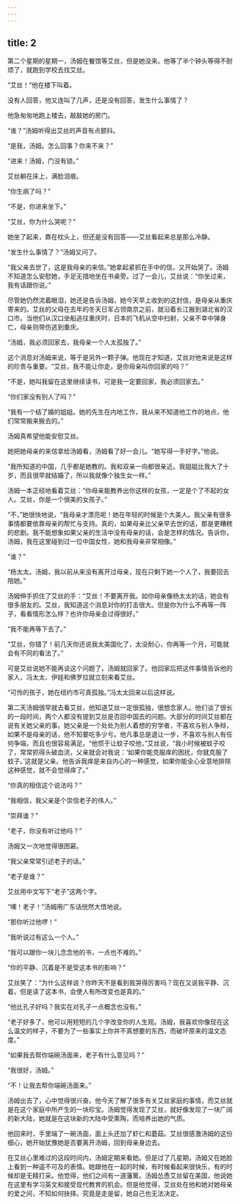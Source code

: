 ```yaml
---
---
---
```

title: 2
---



第二个星期的星期一，汤姆在餐馆等艾丝，但是她没来。他等了半个钟头等得不耐烦了，就跑到学校去找艾丝。

“艾丝！”他在楼下叫着。

没有人回答，他又连叫了几声，还是没有回答，发生什么事情了？

他急匆匆地跑上楼去，敲敲她的房门。

“谁？”汤姆听得出艾丝的声音有点颤抖。

“是我，汤姆。怎么回事？你来不来？”

“进来！汤姆，门没有锁。”

艾丝躺在床上，满脸泪痕。

“你生病了吗？”

“不是，你进来坐下。”

“艾丝，你为什么哭呢？”

她坐了起来，靠在枕头上，但还是没有回答——艾丝看起来总是那么冷静。

“发生什么事情了？”汤姆又问了。

“我父亲去世了，这是我母亲的来信。”她拿起紧抓在手中的信，又开始哭了。汤姆不知道怎么安慰她，手足无措地坐在书桌旁。过了一会儿，艾丝说：“你坐过来，我有话跟你说。”

尽管她仍然流着眼泪，她还是告诉汤姆，她今天早上收到的这封信，是母亲从重庆寄来的。艾丝的父母在去年的冬天日军占领南京之前，就沿着长江搬到湖北省的汉口市。当他们从汉口坐船逃往重庆时，日本的飞机从空中扫射，父亲不幸中弹身亡，母亲则带伤逃到重庆。

“汤姆，我必须回家去，我母亲一个人太孤独了。”

这个消息对汤姆来说，等于是另外一颗子弹。他现在才知道，艾丝对他来说是这样的珍贵与重要。“艾丝，我不能让你走，是你母亲叫你回家的吗？”

“不是，她叫我留在这里继续读书，可是我一定要回家，我必须回家去。”

“你们家没有别人了吗？”

“我有一个结了婚的姐姐。她的先生在内地工作，我从来不知道他工作的地点，他们常常搬来搬去的。”

汤姆真希望他能安慰艾丝。

她把她母亲的来信拿给汤姆看，汤姆看了好一会儿。“她写得一手好字。”他说。

“我所知道的中国，几乎都是她教的。我和双亲一向都很亲近。我姐姐比我大了十岁，而且很早就结婚了，所以我就像个独生女一样。”

汤姆一本正经地看着艾丝：“你母亲能教养出你这样的女孩，一定是个了不起的女人。艾丝，你是一个很美的女孩子。”

“不，”她很快地说，“我母亲才漂亮呢！她在年轻的时候是个大美人。我父亲有很多事情都要依靠母亲的帮忙与支持。真的，如果母亲比父亲早去世的话，那是更糟糕的悲剧。我不能想象如果父亲的生活中没有母亲的话，会是怎样的情况。告诉你，汤姆，我在这里碰到过一位中国女性，她和我母亲非常相像。”

“谁？”

“杨太太。汤姆，我以前从来没有离开过母亲，现在只剩下她一个人了，我要回去陪她。”

汤姆伸手抓住了艾丝的手：“艾丝！不要离开我。如你母亲像杨太太的话，她会有很多朋友的。艾丝，我知道这个消息对你的打击很大。但是你为什么不再等一阵子，看看情形怎么样？也许你母亲会过得很好。”

“我不能再等下去了。”

“艾丝，你错了！前几天你还说我太美国化了，太没耐心，你再等一个月，可能就会有不同的看法了。”

可是艾丝说她不能再谈这个问题了，汤姆就回家了。他回家后把这件事情告诉他的家人，冯太太、伊娃和佛罗拉就立刻来看艾丝。

“可怜的孩子，她在纽约市可真孤独。”冯太太回来以后这样说。

第二天汤姆很早就去看艾丝，他知道艾丝一定很孤独，很想念家人。他们谈了很长的一段时间，两个人都没有提到艾丝是否回中国去的问题。大部分的时间艾丝都在说有关她父亲的事。她父亲是一个处处为别人着想的穷学者，不喜欢与别人争辩，如果不是母亲的话，他不知要吃多少亏。他凡事总是退让一步，不喜欢与别人有任何争端，而且也很容易满足。“他惯于让蚊子咬他，”艾丝说，“我小时候被蚊子咬了，常常抓得头破血流，父亲就会对我说：‘如果你能克服痒的困扰，你就克服了蚊子。’这就是父亲。他告诉我痒是来自内心的一种感觉，如果你能全心全意地排除这种感觉，就不会觉得痒了。”

“你真的相信这个说法吗？”

“我相信，我父亲是个崇信老子的伟人。”

“崇拜谁？”

“老子，你没有听过他吗？”

汤姆又一次地觉得很困窘。

“我父亲常常引述老子的话。”

“老子是谁？”

艾丝用中文写下“老子”这两个字。

“噢！老子！”汤姆用广东话恍然大悟地说。

“那你听过他啰！”

“我听说过有这么一个人。”

“我可以跟你一块儿念念他的书，一点也不难的。”

“你的平静、沉着是不是受这本书的影响？”

艾丝笑了：“为什么这样说？你昨天不是看到我哭得厉害吗？现在又说我平静、沉着。但是读了这本书，会使人有所改变也是真的。”

“他比孔子好吗？我实在对孔子一点概念也没有。”

“老子好多了，他可以用短短的几个字改变你的人生观。汤姆，我喜欢你像现在这么温文的样子，不要为了一些事实上你并不真想要的东西，而破坏原来的温文态度。”

“如果我去帮你端碗汤面来，老子有什么意见吗？”

“我很好，汤姆。”

“不！让我去帮你端碗汤面来。”

汤姆出去了，心中觉得很兴奋。他今天了解了很多有关艾丝家庭的事情，而艾丝就是在这个家庭中所产生的一块珍宝。汤姆觉得发现了艾丝，就好像发现了一块广阔的新大陆，她就是在这块新的大陆中受熏陶，而培养出她的气质。

他回来时，手里端了一碗汤面，面上头还加了虾仁和蘑菇。艾丝很感激汤姆的这份细心，她开始犹豫她是否要离开汤姆，回到母亲身边去。

在艾丝心里难过的这段时间内，汤姆定期来看她。但是过了几星期，汤姆又在她脸上看到一种遥不可及的表情。她跟他在一起的时候，有时候看起来很快乐，有的时候却是无精打采。他觉得，他们之间有一道藩篱。汤姆怂恿艾丝留在美国，他说她在这里有学习英文和接受现代教育的机会。但是他觉得，艾丝处在他和她对她母亲的爱之间，不知如何抉择。究竟是走是留，她自己也无法决定。